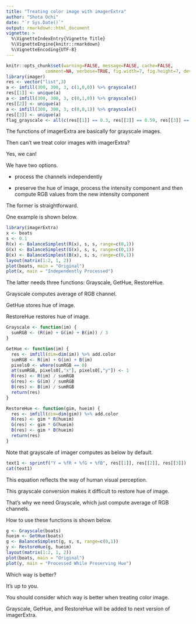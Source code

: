 ```yaml
---
title: "Treating color image with imagerExtra"
author: "Shota Ochi"
date: "`r Sys.Date()`"
output: rmarkdown::html_document
vignette: >
  %\VignetteIndexEntry{Vignette Title}
  %\VignetteEngine{knitr::rmarkdown}
  %\VignetteEncoding{UTF-8}
---
```


```r
knitr::opts_chunk$set(warning=FALSE, message=FALSE, cache=FALSE, 
               comment=NA, verbose=TRUE, fig.width=7, fig.height=7, dev='jpeg',dev.args=list(quality=50))
library(imager)
res <- vector("list",3)
a <- imfill(300, 300, 3, c(1,0,0)) %>% grayscale()
res[[1]] <- unique(a)
a <- imfill(300, 300, 3, c(0,1,0)) %>% grayscale()
res[[2]] <- unique(a)
a <- imfill(300, 300, 3, c(0,0,1)) %>% grayscale()
res[[3]] <- unique(a)
flag_grayscale <- all(c(res[[1]] == 0.3, res[[2]] == 0.59, res[[3]] == 0.11))			   
```

The functions of imagerExtra are basically for grayscale images.


Then can't we treat color images with imagerExtra?


Yes, we can!


We have two options.


* process the channels independently


* preserve the hue of image, process the intensity component and then compute RGB values from the new intensity component


The former is straightforward.

One example is shown below.


```r
library(imagerExtra)
x <- boats
s <- 0.1
R(x) <- BalanceSimplest(R(x), s, s, range=c(0,1))
G(x) <- BalanceSimplest(G(x), s, s, range=c(0,1))
B(x) <- BalanceSimplest(B(x), s, s, range=c(0,1))
layout(matrix(1:2, 1, 2))
plot(boats, main = "Original")
plot(x, main = "Independently Processed")
```
  

The latter needs three functions: Grayscale, GetHue, RestoreHue.


Grayscale computes average of RGB channel.


GetHue stores hue of image.


RestoreHue restores hue of image.


```r
Grayscale <- function(im) {
  sumRGB <- (R(im) + G(im) + B(im)) / 3
}

GetHue <- function(im) {
  res <- imfill(dim=dim(im)) %>% add.color
  sumRGB <- R(im) + G(im) + B(im)
  pixels0 <- where(sumRGB == 0)
  at(sumRGB, pixels0[,"x"], pixels0[,"y"]) <- 1
  R(res) <- R(im) / sumRGB
  G(res) <- G(im) / sumRGB
  B(res) <- B(im) / sumRGB
  return(res)
}

RestoreHue <- function(gim, hueim) {
  res <- imfill(dim=dim(gim)) %>% add.color
  R(res) <- gim * R(hueim)
  G(res) <- gim * G(hueim)
  B(res) <- gim * B(hueim)
  return(res)
}
```


Note that grayscale of imager computes as below by default.


```r
text1 <- sprintf("Y = %fR + %fG + %fB", res[[1]], res[[2]], res[[3]])
cat(text1)
```


This equation reflects the way of human visual perception.


This grayscale conversion makes it difficult to restore hue of image.


That's why we need Grayscale, which just compute average of RGB channels.


How to use these functions is shown below.


```r
g <- Grayscale(boats)
hueim <- GetHue(boats)
g <- BalanceSimplest(g, s, s, range=c(0,1))
y <- RestoreHue(g, hueim)
layout(matrix(1:2, 1, 2))
plot(boats, main = "Original")
plot(y, main = "Processed While Preserving Hue")
```

Which way is better?


It's up to you.


You should consider which way is better when treating color image.


Grayscale, GetHue, and RestoreHue will be added to next version of imagerExtra.